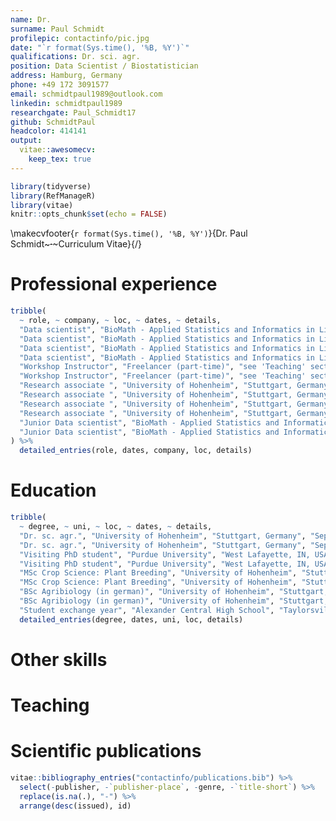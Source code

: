 ```yaml
---
name: Dr.
surname: Paul Schmidt
profilepic: contactinfo/pic.jpg
date: "`r format(Sys.time(), '%B, %Y')`"
qualifications: Dr. sci. agr.
position: Data Scientist / Biostatistician
address: Hamburg, Germany
phone: +49 172 3091577
email: schmidtpaul1989@outlook.com
linkedin: schmidtpaul1989
researchgate: Paul_Schmidt17
github: SchmidtPaul
headcolor: 414141
output: 
  vitae::awesomecv:
    keep_tex: true
---
```


```r
library(tidyverse)
library(RefManageR)
library(vitae)
knitr::opts_chunk$set(echo = FALSE)
```

<!-- Overwrite the default footer to have 1/n page numbering: -->
\makecvfooter{`r format(Sys.time(), '%B, %Y')`}{Dr. Paul Schmidt~~~·~~~Curriculum Vitae}{\thepage/\pageref{LastPage}}

# Professional experience

```r
tribble(
  ~ role, ~ company, ~ loc, ~ dates, ~ details,
  "Data scientist", "BioMath - Applied Statistics and Informatics in Life Sciences", "Rostock & Hamburg, Germany", "Jan 2019 - Present", "Various statistical analyses from raw data to final report for e.g. yearly post-market monitoring (survey; agriculture), risk assessment (meta-analysis; epidemiology), a long-term field trial (experiment; environment), geographic distribution (geospatial; administrative office)",
  "Data scientist", "BioMath - Applied Statistics and Informatics in Life Sciences", "Rostock & Hamburg, Germany", "Jan 2019 - Present", "Implement new / streamline existing SOPs (for e.g. systematic literature reviews and meta-analyses) by making better use of in-depth functionality of established software and additionally via introducing complementing software/tools",
  "Data scientist", "BioMath - Applied Statistics and Informatics in Life Sciences", "Rostock & Hamburg, Germany", "Jan 2019 - Present", "Supervise project communication and time management",
  "Data scientist", "BioMath - Applied Statistics and Informatics in Life Sciences", "Rostock & Hamburg, Germany", "Jan 2019 - Present", "Conduct in-depth research,  write scientific reports and proofread especially English tender application, report and publication drafts",
  "Workshop Instructor", "Freelancer (part-time)", "see 'Teaching' section below", "Nov 2018 - Present", "Develop and teach workshops on statistics in R; specific content and language according to the contractor",
  "Workshop Instructor", "Freelancer (part-time)", "see 'Teaching' section below", "Nov 2018 - Present", "Provide corresponding material on my websites (see 'Other skills' section below)",
  "Research associate ", "University of Hohenheim", "Stuttgart, Germany", "Sep 2015 - Dec 2018", "Personalized consulting (ranging from single-appointment to project-accompanying) for students and research associates in terms of experimental design, data handling, statistical analyses and/or presentation of results",
  "Research associate ", "University of Hohenheim", "Stuttgart, Germany", "Sep 2015 - Dec 2018", "Develop, conduct and manage yearly statistical analysis of yield stability data for external company",
  "Research associate ", "University of Hohenheim", "Stuttgart, Germany", "Sep 2015 - Dec 2018", "Develop, organize and teach workshops in statistics, R and SAS",
  "Research associate ", "University of Hohenheim", "Stuttgart, Germany", "Sep 2015 - Dec 2018", "Supervise student writing his MSc thesis",
  "Junior Data scientist", "BioMath - Applied Statistics and Informatics in Life Sciences", "Rostock, Germany", "Jan 2015 - Aug 2015", "Streamline statistical analyses of monitoring data",
  "Junior Data scientist", "BioMath - Applied Statistics and Informatics in Life Sciences", "Rostock, Germany", "Jan 2015 - Aug 2015", "Implement SOP for systematic literature reviews",
) %>% 
  detailed_entries(role, dates, company, loc, details)
```

# Education

```r
tribble(
  ~ degree, ~ uni, ~ loc, ~ dates, ~ details,
  "Dr. sc. agr.", "University of Hohenheim", "Stuttgart, Germany", "Sep 2015 - Nov 2019", "DFG-funded PhD student in the biostatistics unit of Prof. Dr. Hans-Peter Piepho",
  "Dr. sc. agr.", "University of Hohenheim", "Stuttgart, Germany", "Sep 2015 - Nov 2019", "Cumulative doctoral thesis: 'Estimating heritability in plant breeding programs' graded 'magna cum laude'",
  "Visiting PhD student", "Purdue University", "West Lafayette, IN, USA", "Sep 2015 - Dec 2015", "Visiting PhD student in the statistical bioinformatics unit of Prof. Dr. Rebecca Whitbeck Doerge",
  "Visiting PhD student", "Purdue University", "West Lafayette, IN, USA", "Sep 2015 - Dec 2015", "Arranged on personal initiative, this collaboration allowed for scientific exchange and inspiration at the beginning of my PhD",
  "MSc Crop Science: Plant Breeding", "University of Hohenheim", "Stuttgart, Germany", "Oct 2012 - Dec 2014", "Specialization in biostatistics and plant breeding (final grade 1.4)",
  "MSc Crop Science: Plant Breeding", "University of Hohenheim", "Stuttgart, Germany", "Oct 2012 - Dec 2014", "MSc Thesis: 'Statistical Evaluation and Analysis of PACTS trials as a series of on-farm strip trials without replicates' graded 1.0",
  "BSc Agribiology (in german)", "University of Hohenheim", "Stuttgart, Germany", "Oct 2009 - Sep 2012", "Specialization in plant sciences and genetics (final grade 1.9)",
  "BSc Agribiology (in german)", "University of Hohenheim", "Stuttgart, Germany", "Oct 2009 - Sep 2012", "BSc Thesis: 'Cumulative effects of glyphosate trace concentrations during root exposition of winter wheat' graded 1.0",
  "Student exchange year", "Alexander Central High School", "Taylorsville, NC, USA", "Aug 2006 - Jul 2007", "Completed senior year and obtained high school diploma") %>% 
  detailed_entries(degree, dates, uni, loc, details)
```

# Other skills

\begin{cvskills}

  \cvskill  {General}
  {collaboration, communication, structure, time management, strategic oversight, problem solving} 
  
  \cvskill  {Languages}
  {German (native), English (effective operational proficiency)}
  
  \cvskill  {Software}
  {R, SAS, SPSS, ASReml, Excel, Word, PowerPoint, Citavi, Adobe Acrobat Pro, Latex} 
  
  \cvskill  {Statistics}
  {(generalized) linear (mixed) models, exploratory \& descriptive data analysis, experimental design} 
  
  \cvskill  {Presentation}
  {data visualization, data analysis reports, scientific publications, presentations} 
  
  \cvskill{Websites}{https://schmidtpaul.github.io/MMFAIR/0contactinfo.html}

\end{cvskills}

# Teaching

\begin{cvhonors}

  \cvhonor
    {Instructor  }
    {Planning exp. designs, rep. measures, and their analyses in R}
    {Kassel Univ. (via zoom), 2d}
    {Nov 2020  }
    
  \cvhonor
    {Instructor  }
    {Data science for life sciences with R (part 1)}
    {Thünen Inst. Braunschweig (via zoom), 3d}
    {Nov 2020  } 
    
  \cvhonor
    {Instructor  }
    {Experimental Design - Practicals in R}
    {CIHEAM Zaragoza (via zoom), 2d}
    {Oct 2020  }

  \cvhonor
    {Instructor  }
    {Real-time consultation on statistics and mixed models in R}
    {Kassel Univ., 2d}
    {Mar 2020  }
    
  \cvhonor
    {Instructor  }
    {Basics of applied statistics}
    {Rostock Univ., 2d}
    {Dec 2019  }
  
  \cvhonor
    {Instructor  }
    {Data science for life sciences with R (part 2)}
    {Thünen Inst. Braunschweig, 3d}
    {Nov 2019  }    

  \cvhonor
    {Instructor  }
    {Data science for life sciences with R (part 1)}
    {Thünen Inst. Braunschweig, 3d}
    {Oct 2019  }      

  \cvhonor
    {Instructor  }
    {Essential basics of statistics}
    {Rostock Univ., 2d}
    {Sep 2019  }  

  \cvhonor
    {Instructor  }
    {Mixed models with R}
    {Thünen Inst. Braunschweig, 3d}
    {Nov 2018  }  
    
  \cvhonor
    {Instructor  }
    {Implementation of yield stability assessment with ASReml-R}
    {Bangladesh Rice Research Inst., Gazipur, 3h}
    {May 2018  }
    
  \cvhonor
    {Instructor  }
    {Statistical analysis with SAS (monthly)}
    {Univ. of Hohenheim, Stuttgart, 3d}
    {2016-2018  }
    
  \cvhonor
    {Instructor  }
    {Statistical analysis with R (monthly)}
    {Univ. of Hohenheim, Stuttgart, 3d}
    {2016-2018  }
    
  \cvhonor
    {Teaching Assistant  }
    {Biometrics / Statistics (weekly)}
    {Univ. of Hohenheim, Stuttgart, 4h}
    {2016-2018  }
        
\end{cvhonors}

# Scientific publications

\footnotesize

```r
vitae::bibliography_entries("contactinfo/publications.bib") %>%
  select(-publisher, -`publisher-place`, -genre, -`title-short`) %>% 
  replace(is.na(.), "-") %>% 
  arrange(desc(issued), id)
```

